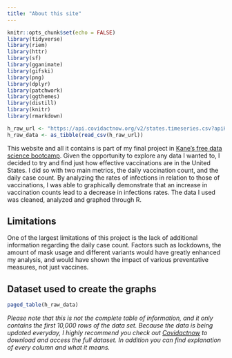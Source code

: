 ```yaml
---
title: "About this site"
---
```

```r
knitr::opts_chunk$set(echo = FALSE)
library(tidyverse)
library(riem)
library(httr)
library(sf)
library(gganimate)
library(gifski)
library(png)
library(dplyr)
library(patchwork)
library(ggthemes)
library(distill)
library(knitr)
library(rmarkdown)

h_raw_url <- "https://api.covidactnow.org/v2/states.timeseries.csv?apiKey=a13da1a6818345c697cc89ea4554529a"
h_raw_data <- as_tibble(read_csv(h_raw_url))

```
This website and all it contains is part of my final project in [Kane's free data science bootcamp](https://bootcamp.davidkane.info/). Given the opportunity to explore any data I wanted to, I decided to try and find just how effective vaccinations are in the United States. I did so with two main metrics, the daily vaccination count, and the daily case count. By analyzing the rates of infections in relation to those of vaccinations, I was able to graphically demonstrate that an increase in vaccination counts lead to a decrease in infections rates. The data I used was cleaned, analyzed and graphed through R.

## Limitations
One of the largest limitations of this project is the lack of additional information regarding the daily case count. Factors such as lockdowns, the amount of mask usage and different variants would have greatly enhanced my analysis, and would have shown the impact of various preventative measures, not just vaccines. 


## Dataset used to create the graphs 
```r
paged_table(h_raw_data)
```
*Please note that this is not the complete table of information, and it only contains the first 10,000 rows of the data set. Because the data is being updated everyday, I highly recommend you check out [Covidactnow](https://apidocs.covidactnow.org/) to download and access the full dataset. In addition you can find explanation of every column and what it means.*
